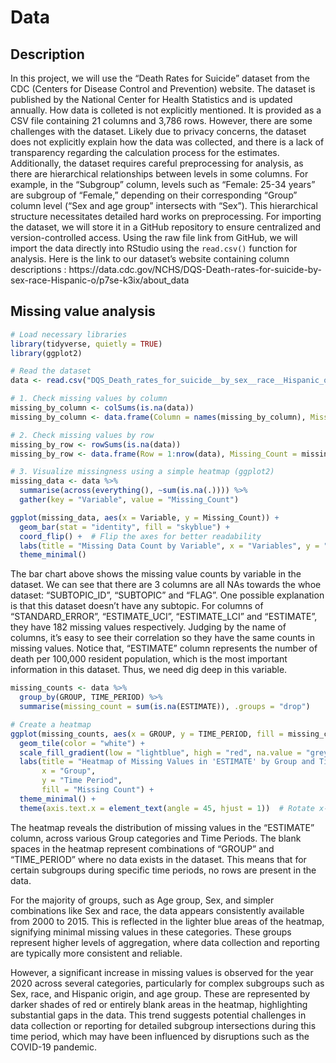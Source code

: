 # Data

## Description

In this project, we will use the "Death Rates for Suicide" dataset from the CDC (Centers for Disease Control and Prevention) website. The dataset is published by the National Center for Health Statistics and is updated annually. How data is colleted is not explicitly mentioned. It is provided as a CSV file containing 21 columns and 3,786 rows. However, there are some challenges with the dataset. Likely due to privacy concerns, the dataset does not explicitly explain how the data was collected, and there is a lack of transparency regarding the calculation process for the estimates. Additionally, the dataset requires careful preprocessing for analysis, as there are hierarchical relationships between levels in some columns. For example, in the "Subgroup" column, levels such as "Female: 25-34 years" are subgroup of "Female," depending on their corresponding "Group" column level ("Sex and age group" intersects with "Sex"). This hierarchical structure necessitates detailed hard works on preprocessing. For importing the dataset, we will store it in a GitHub repository to ensure centralized and version-controlled access. Using the raw file link from GitHub, we will import the data directly into RStudio using the `read.csv()` function for analysis. Here is the link to our dataset's website containing column descriptions : https://data.cdc.gov/NCHS/DQS-Death-rates-for-suicide-by-sex-race-Hispanic-o/p7se-k3ix/about_data


## Missing value analysis

```r
# Load necessary libraries
library(tidyverse, quietly = TRUE)
library(ggplot2)
```

```r
# Read the dataset
data <- read.csv("DQS_Death_rates_for_suicide__by_sex__race__Hispanic_origin__and_age__United_States_from_CDC_WONDER_20241119.csv")

# 1. Check missing values by column
missing_by_column <- colSums(is.na(data))
missing_by_column <- data.frame(Column = names(missing_by_column), Missing_Count = missing_by_column)

# 2. Check missing values by row
missing_by_row <- rowSums(is.na(data))
missing_by_row <- data.frame(Row = 1:nrow(data), Missing_Count = missing_by_row)

# 3. Visualize missingness using a simple heatmap (ggplot2)
missing_data <- data %>%
  summarise(across(everything(), ~sum(is.na(.)))) %>%
  gather(key = "Variable", value = "Missing_Count")

ggplot(missing_data, aes(x = Variable, y = Missing_Count)) +
  geom_bar(stat = "identity", fill = "skyblue") +
  coord_flip() +  # Flip the axes for better readability
  labs(title = "Missing Data Count by Variable", x = "Variables", y = "Missing Count") +
  theme_minimal()
```

The bar chart above shows the missing value counts by variable in the dataset. We can see that there are 3 columns are all NAs towards the whoe dataset: "SUBTOPIC_ID", "SUBTOPIC" and "FLAG". One possible explanation is that this dataset doesn't have any subtopic. For columns of "STANDARD_ERROR", "ESTIMATE_UCI", "ESTIMATE_LCI" and "ESTIMATE", they have 182 missing values respectively. Judging by the name of columns, it's easy to see their correlation so they have the same counts in missing values. Notice that, "ESTIMATE" column represents the number of death per 100,000 resident population, which is the most important information in this dataset. Thus, we need dig deep in this variable. 

```r
missing_counts <- data %>%
  group_by(GROUP, TIME_PERIOD) %>%
  summarise(missing_count = sum(is.na(ESTIMATE)), .groups = "drop")

# Create a heatmap
ggplot(missing_counts, aes(x = GROUP, y = TIME_PERIOD, fill = missing_count)) +
  geom_tile(color = "white") +
  scale_fill_gradient(low = "lightblue", high = "red", na.value = "grey80") +
  labs(title = "Heatmap of Missing Values in 'ESTIMATE' by Group and Time Period",
       x = "Group",
       y = "Time Period",
       fill = "Missing Count") +
  theme_minimal() +
  theme(axis.text.x = element_text(angle = 45, hjust = 1))  # Rotate x-axis labels for better readability
```

The heatmap reveals the distribution of missing values in the "ESTIMATE" column, across various Group categories and Time Periods. The blank spaces in the heatmap represent combinations of "GROUP" and "TIME_PERIOD" where no data exists in the dataset. This means that for certain subgroups during specific time periods, no rows are present in the data.

For the majority of groups, such as Age group, Sex, and simpler combinations like Sex and race, the data appears consistently available from 2000 to 2015. This is reflected in the lighter blue areas of the heatmap, signifying minimal missing values in these categories. These groups represent higher levels of aggregation, where data collection and reporting are typically more consistent and reliable.

However, a significant increase in missing values is observed for the year 2020 across several categories, particularly for complex subgroups such as Sex, race, and Hispanic origin, and age group. These are represented by darker shades of red or entirely blank areas in the heatmap, highlighting substantial gaps in the data. This trend suggests potential challenges in data collection or reporting for detailed subgroup intersections during this time period, which may have been influenced by disruptions such as the COVID-19 pandemic.










